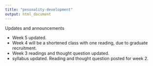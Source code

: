 ```yaml
---
title: "pesonality-development"
output: html_document
---
```


Updates and announcements

- Week 5 updated. 
- Week 4 will be a shortened class with one reading, due to graduate recruitment. 
- Week 3 readings and thought question updated. 
- syllabus updated. Reading and thought question posted for week 2. 
